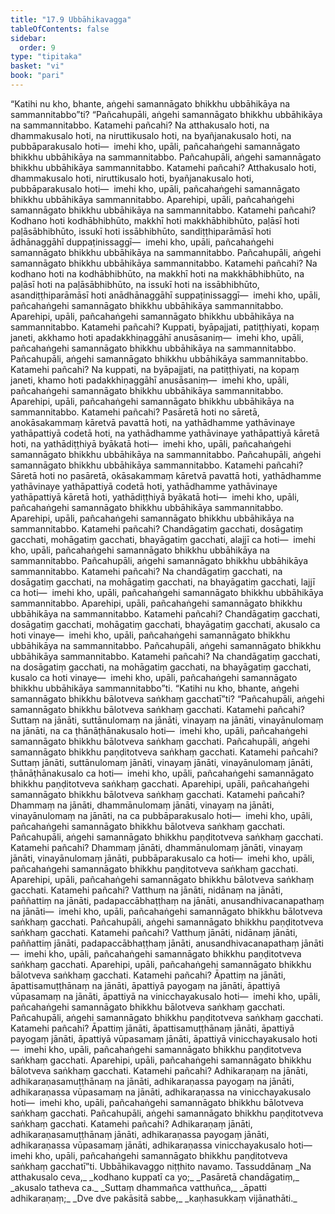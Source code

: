 ```yaml
---
title: "17.9 Ubbāhikavagga"
tableOfContents: false
sidebar:
  order: 9
type: "tipitaka"
basket: "vi"
book: "pari"
---
```



<DynamicBreadcrumb />

<Division number="455" book="pari" e="ch" v="5" p="342">

<Paragraph number="2107" book="pari">
“Katihi nu kho, bhante, aṅgehi samannāgato bhikkhu ubbāhikāya na sammannitabbo”ti?
</Paragraph>

<Paragraph number="2108" book="pari">
“Pañcahupāli, aṅgehi samannāgato bhikkhu ubbāhikāya na sammannitabbo. Katamehi pañcahi? Na atthakusalo hoti, na dhammakusalo hoti, na niruttikusalo hoti, na byañjanakusalo hoti, na pubbāparakusalo hoti—  imehi kho, upāli, pañcahaṅgehi samannāgato bhikkhu ubbāhikāya na sammannitabbo. Pañcahupāli, aṅgehi samannāgato bhikkhu ubbāhikāya sammannitabbo. Katamehi pañcahi? Atthakusalo hoti, dhammakusalo hoti, niruttikusalo hoti, byañjanakusalo hoti, pubbāparakusalo hoti—  imehi kho, upāli, pañcahaṅgehi samannāgato bhikkhu ubbāhikāya sammannitabbo.
</Paragraph>

<Paragraph number="2109" book="pari">
Aparehipi, upāli, pañcahaṅgehi samannāgato bhikkhu ubbāhikāya na sammannitabbo. Katamehi pañcahi? Kodhano hoti kodhābhibhūto, makkhī hoti makkhābhibhūto, paḷāsī hoti paḷāsābhibhūto, issukī hoti issābhibhūto, sandiṭṭhiparāmāsī hoti ādhānaggāhī duppaṭinissaggī—  imehi kho, upāli, pañcahaṅgehi samannāgato bhikkhu ubbāhikāya na sammannitabbo. Pañcahupāli, aṅgehi samannāgato bhikkhu ubbāhikāya sammannitabbo. Katamehi pañcahi? Na kodhano hoti na kodhābhibhūto, na makkhī hoti na makkhābhibhūto, na paḷāsī hoti na paḷāsābhibhūto, na issukī hoti na issābhibhūto, asandiṭṭhiparāmāsī hoti anādhānaggāhī suppaṭinissaggī—  imehi kho, upāli, pañcahaṅgehi samannāgato bhikkhu ubbāhikāya sammannitabbo.
</Paragraph>

<Paragraph number="2110" book="pari">
Aparehipi, upāli, pañcahaṅgehi samannāgato bhikkhu ubbāhikāya na sammannitabbo. Katamehi pañcahi? Kuppati, byāpajjati, patiṭṭhiyati, kopaṃ janeti, akkhamo hoti apadakkhiṇaggāhī anusāsaniṃ—  imehi kho, upāli, pañcahaṅgehi samannāgato bhikkhu ubbāhikāya na sammannitabbo. Pañcahupāli, aṅgehi samannāgato bhikkhu ubbāhikāya sammannitabbo. Katamehi pañcahi? Na kuppati, na byāpajjati, na patiṭṭhiyati, na kopaṃ janeti, khamo hoti padakkhiṇaggāhī anusāsaniṃ—  imehi kho, upāli, pañcahaṅgehi samannāgato bhikkhu ubbāhikāya sammannitabbo.
</Paragraph>

<Paragraph number="2111" book="pari">
Aparehipi, upāli, pañcahaṅgehi samannāgato bhikkhu ubbāhikāya na sammannitabbo. Katamehi pañcahi? Pasāretā hoti no sāretā, anokāsakammaṃ kāretvā pavattā hoti, na yathādhamme yathāvinaye yathāpattiyā codetā hoti, na yathādhamme yathāvinaye yathāpattiyā kāretā hoti, na yathādiṭṭhiyā byākatā hoti—  imehi kho, upāli, pañcahaṅgehi samannāgato bhikkhu ubbāhikāya na sammannitabbo. Pañcahupāli, aṅgehi samannāgato bhikkhu ubbāhikāya sammannitabbo. Katamehi pañcahi? Sāretā hoti no pasāretā, okāsakammaṃ kāretvā pavattā hoti, yathādhamme yathāvinaye yathāpattiyā codetā hoti, yathādhamme yathāvinaye yathāpattiyā kāretā hoti, yathādiṭṭhiyā byākatā hoti—  imehi kho, upāli, pañcahaṅgehi samannāgato bhikkhu ubbāhikāya sammannitabbo.
</Paragraph>

<Paragraph number="2112" book="pari">
Aparehipi, upāli, pañcahaṅgehi samannāgato bhikkhu ubbāhikāya na sammannitabbo. Katamehi pañcahi? Chandāgatiṃ gacchati, dosāgatiṃ gacchati, mohāgatiṃ gacchati, bhayāgatiṃ gacchati, alajjī ca hoti—  imehi kho, upāli, pañcahaṅgehi samannāgato bhikkhu ubbāhikāya na sammannitabbo. Pañcahupāli, aṅgehi samannāgato bhikkhu ubbāhikāya sammannitabbo. Katamehi pañcahi? Na chandāgatiṃ gacchati, na dosāgatiṃ gacchati, na mohāgatiṃ gacchati, na bhayāgatiṃ gacchati, lajjī ca hoti—  imehi kho, upāli, pañcahaṅgehi samannāgato bhikkhu ubbāhikāya sammannitabbo.
</Paragraph>

<Paragraph number="2113" book="pari">
Aparehipi, upāli, pañcahaṅgehi samannāgato bhikkhu ubbāhikāya na sammannitabbo. Katamehi pañcahi? Chandāgatiṃ gacchati, dosāgatiṃ gacchati, mohāgatiṃ gacchati, bhayāgatiṃ gacchati, akusalo ca hoti vinaye—  imehi kho, upāli, pañcahaṅgehi samannāgato bhikkhu ubbāhikāya na sammannitabbo. Pañcahupāli, aṅgehi samannāgato bhikkhu ubbāhikāya sammannitabbo. Katamehi pañcahi? Na chandāgatiṃ gacchati, na dosāgatiṃ gacchati, na mohāgatiṃ gacchati, na bhayāgatiṃ gacchati, kusalo ca hoti vinaye—  imehi kho, upāli, pañcahaṅgehi samannāgato bhikkhu ubbāhikāya sammannitabbo”ti.
</Paragraph>

</Division>
<Division number="456" book="pari" e="ch" v="5" p="344">

<Paragraph number="2114" book="pari">
“Katihi nu kho, bhante, aṅgehi samannāgato bhikkhu bālotveva saṅkhaṃ gacchatī”ti?
</Paragraph>

<Paragraph number="2115" book="pari">
“Pañcahupāli, aṅgehi samannāgato bhikkhu bālotveva saṅkhaṃ gacchati. Katamehi pañcahi? Suttaṃ na jānāti, suttānulomaṃ na jānāti, vinayaṃ na jānāti, vinayānulomaṃ na jānāti, na ca ṭhānāṭhānakusalo hoti—  imehi kho, upāli, pañcahaṅgehi samannāgato bhikkhu bālotveva saṅkhaṃ gacchati. Pañcahupāli, aṅgehi samannāgato bhikkhu paṇḍitotveva saṅkhaṃ gacchati. Katamehi pañcahi? Suttaṃ jānāti, suttānulomaṃ jānāti, vinayaṃ jānāti, vinayānulomaṃ jānāti, ṭhānāṭhānakusalo ca hoti—  imehi kho, upāli, pañcahaṅgehi samannāgato bhikkhu paṇḍitotveva saṅkhaṃ gacchati.
</Paragraph>

<Paragraph number="2116" book="pari">
Aparehipi, upāli, pañcahaṅgehi samannāgato bhikkhu bālotveva saṅkhaṃ gacchati. Katamehi pañcahi? Dhammaṃ na jānāti, dhammānulomaṃ jānāti, vinayaṃ na jānāti, vinayānulomaṃ na jānāti, na ca pubbāparakusalo hoti—  imehi kho, upāli, pañcahaṅgehi samannāgato bhikkhu bālotveva saṅkhaṃ gacchati. Pañcahupāli, aṅgehi samannāgato bhikkhu paṇḍitotveva saṅkhaṃ gacchati. Katamehi pañcahi? Dhammaṃ jānāti, dhammānulomaṃ jānāti, vinayaṃ jānāti, vinayānulomaṃ jānāti, pubbāparakusalo ca hoti—  imehi kho, upāli, pañcahaṅgehi samannāgato bhikkhu paṇḍitotveva saṅkhaṃ gacchati.
</Paragraph>

<Paragraph number="2117" book="pari">
Aparehipi, upāli, pañcahaṅgehi samannāgato bhikkhu bālotveva saṅkhaṃ gacchati. Katamehi pañcahi? Vatthuṃ na jānāti, nidānaṃ na jānāti, paññattiṃ na jānāti, padapaccābhaṭṭhaṃ na jānāti, anusandhivacanapathaṃ na jānāti—  imehi kho, upāli, pañcahaṅgehi samannāgato bhikkhu bālotveva saṅkhaṃ gacchati. Pañcahupāli, aṅgehi samannāgato bhikkhu paṇḍitotveva saṅkhaṃ gacchati. Katamehi pañcahi? Vatthuṃ jānāti, nidānaṃ jānāti, paññattiṃ jānāti, padapaccābhaṭṭhaṃ jānāti, anusandhivacanapathaṃ jānāti—  imehi kho, upāli, pañcahaṅgehi samannāgato bhikkhu paṇḍitotveva saṅkhaṃ gacchati.
</Paragraph>

<Paragraph number="2118" book="pari">
Aparehipi, upāli, pañcahaṅgehi samannāgato bhikkhu bālotveva saṅkhaṃ gacchati. Katamehi pañcahi? Āpattiṃ na jānāti, āpattisamuṭṭhānaṃ na jānāti, āpattiyā payogaṃ na jānāti, āpattiyā vūpasamaṃ na jānāti, āpattiyā na vinicchayakusalo hoti—  imehi kho, upāli, pañcahaṅgehi samannāgato bhikkhu bālotveva saṅkhaṃ gacchati. Pañcahupāli, aṅgehi samannāgato bhikkhu paṇḍitotveva saṅkhaṃ gacchati. Katamehi pañcahi? Āpattiṃ jānāti, āpattisamuṭṭhānaṃ jānāti, āpattiyā payogaṃ jānāti, āpattiyā vūpasamaṃ jānāti, āpattiyā vinicchayakusalo hoti—  imehi kho, upāli, pañcahaṅgehi samannāgato bhikkhu paṇḍitotveva saṅkhaṃ gacchati.
</Paragraph>

<Paragraph number="2119" book="pari">
Aparehipi, upāli, pañcahaṅgehi samannāgato bhikkhu bālotveva saṅkhaṃ gacchati. Katamehi pañcahi? Adhikaraṇaṃ na jānāti, adhikaraṇasamuṭṭhānaṃ na jānāti, adhikaraṇassa payogaṃ na jānāti, adhikaraṇassa vūpasamaṃ na jānāti, adhikaraṇassa na vinicchayakusalo hoti—  imehi kho, upāli, pañcahaṅgehi samannāgato bhikkhu bālotveva saṅkhaṃ gacchati. Pañcahupāli, aṅgehi samannāgato bhikkhu paṇḍitotveva saṅkhaṃ gacchati. Katamehi pañcahi? Adhikaraṇaṃ jānāti, adhikaraṇasamuṭṭhānaṃ jānāti, adhikaraṇassa payogaṃ jānāti, adhikaraṇassa vūpasamaṃ jānāti, adhikaraṇassa vinicchayakusalo hoti—  imehi kho, upāli, pañcahaṅgehi samannāgato bhikkhu paṇḍitotveva saṅkhaṃ gacchatī”ti.

</Paragraph>
</Division>

<Paragraph number="2120" type="center" book="pari">
Ubbāhikavaggo niṭṭhito navamo.



</Paragraph>

<Paragraph number="2121" type="center" book="pari">
Tassuddānaṃ


</Paragraph>

<Paragraph number="2122" type="verses" book="pari">
_Na atthakusalo ceva,_  
_kodhano kuppatī ca yo;_  
_Pasāretā chandāgatiṃ,_  
_akusalo tatheva ca._  

</Paragraph>

<Paragraph number="2123" type="verses" book="pari">
_Suttaṃ dhammañca vatthuñca,_  
_āpatti adhikaraṇaṃ;_  
_Dve dve pakāsitā sabbe,_  
_kaṇhasukkaṃ vijānathāti._
</Paragraph>